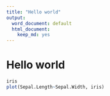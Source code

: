 ```yaml
---
title: "Hello world"
output:
  word_document: default
  html_document:
    keep_md: yes
---
```

# Hello world

```r
iris
plot(Sepal.Length~Sepal.Width, iris)
```

